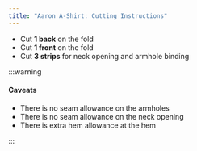 ```yaml
---
title: "Aaron A-Shirt: Cutting Instructions"
---
```


- Cut **1 back** on the fold
- Cut **1 front** on the fold
- Cut **3 strips** for neck opening and armhole binding

:::warning


#### Caveats

- There is no seam allowance on the armholes
- There is no seam allowance on the neck opening
- There is extra hem allowance at the hem

:::
